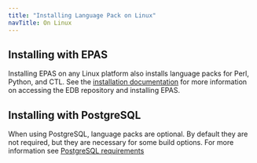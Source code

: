 ```yaml
---
title: "Installing Language Pack on Linux"
navTitle: On Linux
---
```


## Installing with EPAS

Installing EPAS on any Linux platform also installs language packs for Perl, Python, and CTL. See the [installation documentation](https://www.enterprisedb.com/docs/epas/latest/installing/) for more information on accessing the EDB repository and installing EPAS.  

## Installing with PostgreSQL

When using PostgreSQL, language packs are optional. By default they are not required, but they are necessary for some build options. For more information see [PostgreSQL requirements](https://tinyurl.com/45f4r9h4)
